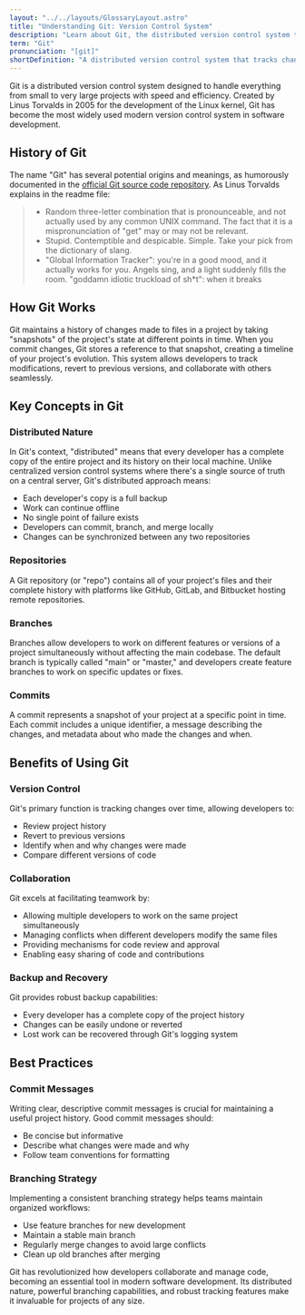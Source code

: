 ```yaml
---
layout: "../../layouts/GlossaryLayout.astro"
title: "Understanding Git: Version Control System"
description: "Learn about Git, the distributed version control system that helps developers track changes, collaborate on code, and manage software development projects efficiently."
term: "Git"
pronunciation: "[git]"
shortDefinition: "A distributed version control system that tracks changes in source code during software development, enabling multiple developers to work collaboratively on projects."
---
```


Git is a distributed version control system designed to handle everything from small to very large projects with speed and efficiency. Created by Linus Torvalds in 2005 for the development of the Linux kernel, Git has become the most widely used modern version control system in software development.

## History of Git

The name "Git" has several potential origins and meanings, as humorously documented in the [official Git source code repository](https://github.com/git/git?tab=readme-ov-file#git---fast-scalable-distributed-revision-control-system). As Linus Torvalds explains in the readme file:

> - Random three-letter combination that is pronounceable, and not actually used by any common UNIX command. The fact that it is a mispronunciation of "get" may or may not be relevant.
> - Stupid. Contemptible and despicable. Simple. Take your pick from the dictionary of slang.
> - "Global Information Tracker": you're in a good mood, and it actually works for you. Angels sing, and a light suddenly fills the room.
"goddamn idiotic truckload of sh*t": when it breaks

## How Git Works

Git maintains a history of changes made to files in a project by taking "snapshots" of the project's state at different points in time. When you commit changes, Git stores a reference to that snapshot, creating a timeline of your project's evolution. This system allows developers to track modifications, revert to previous versions, and collaborate with others seamlessly.

## Key Concepts in Git

### Distributed Nature
In Git's context, "distributed" means that every developer has a complete copy of the entire project and its history on their local machine. Unlike centralized version control systems where there's a single source of truth on a central server, Git's distributed approach means:
- Each developer's copy is a full backup
- Work can continue offline
- No single point of failure exists
- Developers can commit, branch, and merge locally
- Changes can be synchronized between any two repositories

### Repositories
A Git repository (or "repo") contains all of your project's files and their complete history with platforms like GitHub, GitLab, and Bitbucket hosting remote repositories.

### Branches
Branches allow developers to work on different features or versions of a project simultaneously without affecting the main codebase. The default branch is typically called "main" or "master," and developers create feature branches to work on specific updates or fixes.

### Commits
A commit represents a snapshot of your project at a specific point in time. Each commit includes a unique identifier, a message describing the changes, and metadata about who made the changes and when.

## Benefits of Using Git

### Version Control
Git's primary function is tracking changes over time, allowing developers to:
- Review project history
- Revert to previous versions
- Identify when and why changes were made
- Compare different versions of code

### Collaboration
Git excels at facilitating teamwork by:
- Allowing multiple developers to work on the same project simultaneously
- Managing conflicts when different developers modify the same files
- Providing mechanisms for code review and approval
- Enabling easy sharing of code and contributions

### Backup and Recovery
Git provides robust backup capabilities:
- Every developer has a complete copy of the project history
- Changes can be easily undone or reverted
- Lost work can be recovered through Git's logging system

## Best Practices

### Commit Messages
Writing clear, descriptive commit messages is crucial for maintaining a useful project history. Good commit messages should:
- Be concise but informative
- Describe what changes were made and why
- Follow team conventions for formatting

### Branching Strategy
Implementing a consistent branching strategy helps teams maintain organized workflows:
- Use feature branches for new development
- Maintain a stable main branch
- Regularly merge changes to avoid large conflicts
- Clean up old branches after merging

Git has revolutionized how developers collaborate and manage code, becoming an essential tool in modern software development. Its distributed nature, powerful branching capabilities, and robust tracking features make it invaluable for projects of any size.